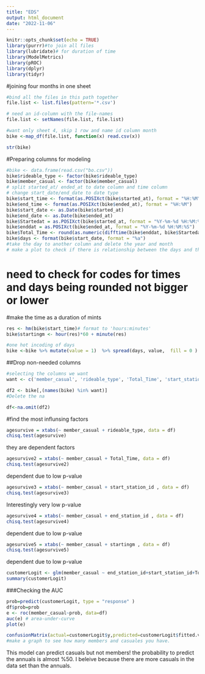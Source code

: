 ```yaml
---
title: "EDS"
output: html_document
date: "2022-11-06"
---
```


```r
knitr::opts_chunk$set(echo = TRUE)
library(purrr)#to join all files
library(lubridate)# for duration of time
library(ModelMetrics)
library(pROC)
library(dplyr)
library(tidyr)
```


#joining four months in one sheet
```r
#bind all the files in this path together
file.list <- list.files(pattern='*.csv')

# need an id-column with the file-names
file.list <- setNames(file.list, file.list)

#want only sheet 4, skip 1 row and name id column month
bike <-map_df(file.list, function(x) read.csv(x))

str(bike)
```

#Preparing columns for modeling
```r
#bike <- data.frame(read.csv("bo.csv"))
bike$rideable_type <- factor(bike$rideable_type)
bike$member_casual <- factor(bike$member_casual)
# split started_at/ ended_at to date column and time column
# change start_date/end_date to date type
bike$start_time <- format(as.POSIXct(bike$started_at), format = "%H:%M") 
bike$end_time <- format(as.POSIXct(bike$ended_at), format = "%H:%M") 
bike$start_date <- as.Date(bike$started_at)
bike$end_date <- as.Date(bike$ended_at)
bike$Startedat = as.POSIXct(bike$started_at, format = "%Y-%m-%d %H:%M:%S")
bike$enddat = as.POSIXct(bike$ended_at, format = "%Y-%m-%d %H:%M:%S")
bike$Total_Time <- round(as.numeric(difftime(bike$enddat, bike$Startedat, units = "mins")),2)
bike$days <- format(bike$start_date, format = "%a")
#take the day to another column and delete the year and month
# make a plot to check if there is relationship between the days and the number of casual or members

```
# need to check for codes for times and days being rounded not bigger or lower

#make the time as a duration of mints

```r
res <- hm(bike$start_time)# format to 'hours:minutes'
bike$startingm <- hour(res)*60 + minute(res)

#one hot incoding of days
bike <-bike %>% mutate(value = 1)  %>% spread(days, value,  fill = 0 )
```


##Drop non-needed columns
```r
#selecting the columns we want
want <- c('member_casual', 'rideable_type', 'Total_Time', 'start_station_id', 'end_station_id', 'startingm','rideable_type', 'Fri','Mon', 'Sat', 'Sun', 'Thu', 'Tue', 'Wed')

df2 <- bike[,(names(bike) %in% want)]
#Delete the na 

df<-na.omit(df2)
```


#find the most influnsing factors
```r
agesurvive = xtabs(~ member_casual + rideable_type, data = df)
chisq.test(agesurvive)
```

they are dependent factors

```r
agesurvive2 = xtabs(~ member_casual + Total_Time, data = df)
chisq.test(agesurvive2)
```

dependent due to low p-value

```r
agesurvive3 = xtabs(~ member_casual + start_station_id , data = df)
chisq.test(agesurvive3)
```

Interestingly very low p-value

```r
agesurvive4 = xtabs(~ member_casual + end_station_id , data = df)
chisq.test(agesurvive4)
```

dependent due to low p-value

```r
agesurvive5 = xtabs(~ member_casual + startingm , data = df)
chisq.test(agesurvive5)
```
dependent due to low p-value

```r
customerLogit <- glm(member_casual ~ end_station_id+start_station_id+Total_Time+rideable_type+ startingm+Fri+Mon+Sat+Sun+Thu+Tue+Wed, data = df, family = "binomial")
summary(customerLogit)
```

###Checking the AUC
```r
prob=predict(customerLogit, type = "response" )
df$prob=prob
e <- roc(member_casual~prob, data=df)
auc(e) # area-under-curve 
plot(e)
```

```r
confusionMatrix(actual=customerLogit$y,predicted=customerLogit$fitted.values)
#make a graph to see how many members and casuales you have. 
```

This model can predict casuals but not members! the probability to predict the annuals is almost %50. I beleive because there are more casuals in the data set than the annuals.